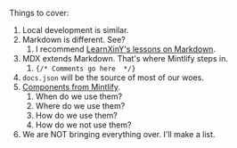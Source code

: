 Things to cover:

1. Local development is similar.
1. Markdown is different. See?
    1. I recommend [LearnXinY's lessons on Markdown](https://learnxinyminutes.com/markdown/).
5. MDX extends Markdown. That's where Mintlify steps in. 
    1. `{/* Comments go here  */}`
1. `docs.json` will be the source of most of our woes. 
1. [Components from Mintlify](https://mintlify.com/docs).
    1. When do we use them?
    1. Where do we use them?
    1. How do we use them?
    1. How do we not use them?
1. We are NOT bringing everything over. I'll make a list.